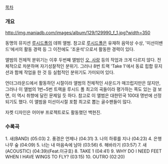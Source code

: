 [[목차]]

=== 개요 ===
http://img.maniadb.com/images/album/129/129990_f_1.jpg?width=350

동명의 뮤지션 [[루시드폴]]의 데뷔 앨범. 참고로 [[루시드폴]]은 유재하 음악상 수상, '미선이밴드'에서의 활동 경력 등 그 이전에도 '조윤석'으로서 활동한 경력이 있다. 

앨범의 전체적 분위기는 이후 두번째 앨범인 [[오, 사랑]] 등의 작업과 크게 다르지 않다. 전체적으로 차분하며 자기성찰적인 분위기. 그러나 8번 트랙 'Take 1'에서 동료 힙합 뮤지션과 함께 작업을 한 것 등 실험적인 분위기도 가미되어 있다. 

언더그라운드에서 활동하던 시절이라 앨범의 전체적인 사운드가 매끄럽지만은 않지만, 그러나 이 앨범의 1번~5번 트랙을 루시드 폴 최고의 곡들이라 평가하는 쪽도 있는 걸 보면, 이 역시 취향에 달린 문제일 듯 하다. 참고로 이 앨범은 대한민국 100대 명반에 선정되기도 했다. 이 앨범을 미선이시절 포함 최고로 뽑는 골수팬들이 많다.

자켓 디자인은 어어부 프로젝트로도 활동했던 백현진.

=== 수록곡 ===


1. 새(BAND) (05:03)
2. 풍경은 언제나 (04:31)
3. 나의 하류를 지나 (04:23)
4. 은행나무 숲 (04:09)
5. 너는 내 마음속에 남아 (03:56)
6. 해바라기 (03:57)
7. 새(ACOUSTIC) (04:39)(Feat.이규호)
8. TAKE 1 (04:41)
9. WHY DO I NEED FEET WHEN I HAVE WINGS TO FLY? (03:15)
10. OUTRO (02:20)
 
